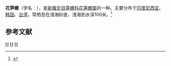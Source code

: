 {{Speciesbox
| taxon = Hastula strigilata
| binomial_authority = (Linnaeus, 1758)
| image = Hastula strigilata 002.jpg
}}
'''花笋螺'''（学名：''{{lang|la|Hastula strigilata}}''），是[[新腹足目|新腹足目]][[笋螺科|笋螺科]][[花笋螺属|花笋螺属]]的一种。主要分布于[[印度尼西亚|印度尼西亚]]、[[韩国|韩国]]、[[台湾|台湾]]，常栖息在浅海砂底、浅海到水深100米。<ref>{{cite web|url=http://shell.sinica.edu.tw/chinese/shellbase_detail.php?science_no=1684|title=国际贝库：花笋螺|publisher=台湾贝类资料库|accessdate=2009-08-11}}</ref>

== 参考文献 ==
{{reflist}}
{{taxonbar}}
[[Category:_1758年描述的动物|H]]
[[Category:花笋螺属|H]]
[[Category:_卡尔·林奈命名的生物分类|H]]